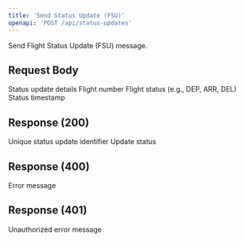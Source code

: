 ```yaml
---
title: 'Send Status Update (FSU)'
openapi: 'POST /api/status-updates'
---
```


Send Flight Status Update (FSU) message.

## Request Body

<ParamField body="statusUpdate" type="object" required>
  Status update details

  <Expandable title="Status Update Properties">
    <ParamField body="flightNumber" type="string" required>
      Flight number
    </ParamField>
    <ParamField body="status" type="string" required>
      Flight status (e.g., DEP, ARR, DEL)
    </ParamField>
    <ParamField body="timestamp" type="string" format="date-time" required>
      Status timestamp
    </ParamField>
  </Expandable>
</ParamField>

## Response (200)

<ParamField status="200" type="object">
  <ParamField name="updateId" type="string">
    Unique status update identifier
  </ParamField>
  <ParamField name="status" type="string">
    Update status
  </ParamField>
</ParamField>

## Response (400)

<ParamField status="400" type="object">
  <ParamField name="error" type="string">
    Error message
  </ParamField>
</ParamField>

## Response (401)

<ParamField status="401" type="object">
  <ParamField name="error" type="string">
    Unauthorized error message
  </ParamField>
</ParamField>
